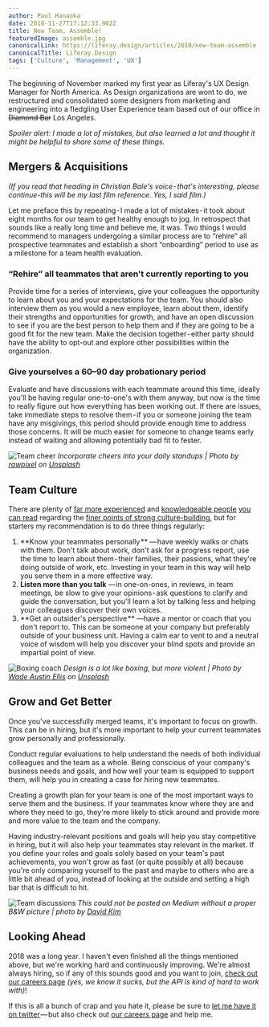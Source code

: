 ```yaml
---
author: Paul Hanaoka
date: 2018-11-27T17:12:33.962Z
title: New Team, Assemble!
featuredImage: assemble.jpg
canonicalLink: https://liferay.design/articles/2018/new-team-assemble
canonicalTitle: Liferay.Design
tags: ['Culture', 'Management', 'UX']
---
```


The beginning of November marked my first year as Liferay's UX Design Manager for North America. As Design organizations are wont to do, we restructured and consolidated some designers from marketing and engineering into a fledgling User Experience team based out of our office in ~~Diamond Bar~~ Los Angeles.

_Spoiler alert: I made a lot of mistakes, but also learned a lot and thought it might be helpful to share some of these things._

## Mergers & Acquisitions

_(If you read that heading in Christian Bale's voice - that's interesting, please continue-this will be my last film reference. Yes, I said film.)_

Let me preface this by repeating - I made a lot of mistakes - it took about eight months for our team to get healthy enough to jog. In retrospect that sounds like a really long time and believe me, it was.
Two things I would recommend to managers undergoing a similar process are to &ldquo;rehire&rdquo; all prospective teammates and establish a short &ldquo;onboarding&rdquo; period to use as a milestone for a team health evaluation.

### &ldquo;Rehire&rdquo; all teammates that aren't currently reporting to you

Provide time for a series of interviews, give your colleagues the opportunity to learn about you and your expectations for the team. You should also interview them as you would a new employee, learn about them, identify their strengths and opportunities for growth, and have an open discussion to see if you are the best person to help them and if they are going to be a good fit for the new team. Make the decision together - either party should have the ability to opt-out and explore other possibilities within the organization.

### Give yourselves a 60–90 day probationary period

Evaluate and have discussions with each teammate around this time, ideally you'll be having regular one-to-one's with them anyway, but now is the time to really figure out how everything has been working out. If there are issues, take immediate steps to resolve them - if you or someone joining the team have any misgivings, this period should provide enough time to address those concerns. It will be much easier for someone to change teams early instead of waiting and allowing potentially bad fit to fester.

![Team cheer](teamwork.jpg)
_Incorporate cheers into your daily standups | Photo by [rawpixel](https://unsplash.com/@rawpixel?utm_source=liferay&utm_medium=referral) on [Unsplash](https://unsplash.com?utm_source=liferay&utm_medium=referral)_

## Team Culture

There are plenty of [far more experienced](https://knowyourcompany.com/learn/) and [knowledgeable people](https://medium.com/@thinmatt/my-go-to-resources-for-helping-me-grow-as-a-designer-turned-people-manager-9ab966415af3) [you can read](https://www.franklincovey.com/the-7-habits.html) regarding the [finer points of strong culture-building](https://www.radicalcandor.com/blog/tag/tip/), but for starters my recommendation is to do three things regularly:

1. **Know your teammates personally ** &mdash; have weekly walks or chats with them. Don't talk about work, don't ask for a progress report, use the time to learn about them - their families, their passions, what they're doing outside of work, etc. Investing in your team in this way will help you serve them in a more effective way.
1. **Listen more than you talk** &mdash; in one-on-ones, in reviews, in team meetings, be slow to give your opinions - ask questions to clarify and guide the conversation, but you'll learn a lot by talking less and helping your colleagues discover their own voices.
1. **Get an outsider's perspective ** &mdash;have a mentor or coach that you don't report to. This can be someone at your company but preferably outside of your business unit. Having a calm ear to vent to and a neutral voice of wisdom will help you discover your blind spots and provide an impartial point of view.

![Boxing coach](boxing.jpg)
_Design is a lot like boxing, but more violent | Photo by [Wade Austin Ellis](https://unsplash.com/@wadeaustinellis?utm_source=liferay&utm_medium=referral) on [Unsplash](https://unsplash.com?utm_source=liferay&utm_medium=referral)_

## Grow and Get Better

Once you've successfully merged teams, it's important to focus on growth. This can be in hiring, but it's more important to help your current teammates grow personally and professionally.

Conduct regular evaluations to help understand the needs of both individual colleagues and the team as a whole. Being conscious of your company's business needs and goals, and how well your team is equipped to support them, will help you in creating a case for hiring new teammates.

Creating a growth plan for your team is one of the most important ways to serve them and the business. If your teammates know where they are and where they need to go, they're more likely to stick around and provide more and more value to the team and the company.

Having industry-relevant positions and goals will help you stay competitive in hiring, but it will also help your teammates stay relevant in the market. If you define your roles and goals solely based on your team's past achievements, you won't grow as fast (or quite possibly at all) because you're only comparing yourself to the past and maybe to others who are a little bit ahead of you, instead of looking at the outside and setting a high bar that is difficult to hit.

![Team discussions](casual-ux-na-team-discussion.jpg)
_This could not be posted on Medium without a proper B&W picture | photo by [David Kim](https://liferay.design/team/kim-david)_

## Looking Ahead

2018 was a long year. I haven't even finished all the things mentioned above, but we're working hard and continuously improving. We're almost always hiring, so if any of this sounds good and you want to join, [check out our careers page](https://liferay.com/careers) _(yes, we know it sucks, but the API is kind of hard to work with)_!

If this is all a bunch of crap and you hate it, please be sure to [let me have it on twitter ](https://twitter.com/plhnk)&mdash; but also check out [our careers page](https://liferay.com/careers) and help me.